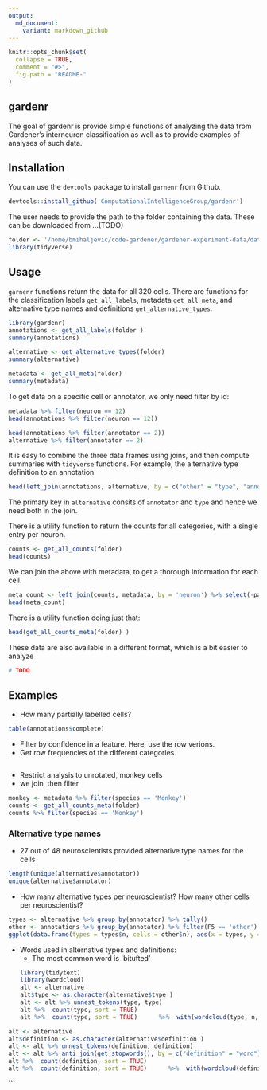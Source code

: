 ```yaml
---
output:
  md_document:
    variant: markdown_github
---
```


<!-- README.md is generated from README.Rmd. Please edit that file -->

```r
knitr::opts_chunk$set(
  collapse = TRUE,
  comment = "#>",
  fig.path = "README-"
)
```

## gardenr 
The goal of gardenr is provide simple functions of analyzing the data from Gardener's interneuron classification as well as to provide examples of analyses of such data.

## Installation
You can use the `devtools` package to install `garnenr` from Github. 
```r
devtools::install_github('ComputationalIntelligenceGroup/gardenr')
``` 

The user needs to provide the path to the folder containing the data. These can be downloaded from ...(TODO)
```r
folder <- '/home/bmihaljevic/code-gardener/gardener-experiment-data/data/' 
library(tidyverse)
```

## Usage
`garnenr` functions return the data for all 320 cells. There are functions for the classification labels `get_all_labels`, metadata `get_all_meta`, and alternative type names and definitions `get_alternative_types`.
```r
library(gardenr)
annotations <- get_all_labels(folder ) 
summary(annotations)
``` 

```r
alternative <- get_alternative_types(folder)
summary(alternative)
```

```r
metadata <- get_all_meta(folder)
summary(metadata)
``` 

To get data on a specific cell or annotator, we only need filter by id:
```r
metadata %>% filter(neuron == 12)
head(annotations %>% filter(neuron == 12))
```

```r
head(annotations %>% filter(annotator == 2))
alternative %>% filter(annotator == 2)
```

It is easy to combine the three data frames using joins, and then compute summaries with `tidyverse` functions. For example, the alternative type definition to an annotation
```r
head(left_join(annotations, alternative, by = c("other" = "type", "annotator" = "annotator"))) 
```    
The primary key in `alternative` consits of `annotator` and `type` and hence we need both in the join.
 
There is a utility function to return the counts for all categories, with a single entry per neuron.
```r
counts <- get_all_counts(folder) 
head(counts)
```

We can join the above with metadata, to get a thorough information for each cell. 
```r
meta_count <- left_join(counts, metadata, by = 'neuron') %>% select(-paper, -original.type, -archive, -neuromorpho.name)
head(meta_count)
```
There is a utility function doing just that:
```r
head(get_all_counts_meta(folder) )
```



These data are also available in a different format, which is a bit easier to analyze
```r
# TODO
```


## Examples  
 
- How many partially labelled cells?
```r
table(annotations$complete) 
``` 

- Filter by confidence in a feature. Here, use the row verions.   
- Get row frequencies of the different categories
```r

```
 

- Restrict analysis to unrotated, monkey cells 
 - we join, then filter  
```r
monkey <- metadata %>% filter(species == 'Monkey')
counts <- get_all_counts_meta(folder)
counts %>% filter(species == 'Monkey') 
```  

### Alternative type names

- 27 out of 48 neuroscientists provided alternative type names for the cells 
```r
length(unique(alternative$annotator))
unique(alternative$annotator) 
```    

- How many alternative types per neuroscientist? How many other cells per neuroscientist?
```r
types <- alternative %>% group_by(annotator) %>% tally()
other <- annotations %>% group_by(annotator) %>% filter(F5 == 'other') %>% tally()
ggplot(data.frame(types = types$n, cells = other$n), aes(x = types, y = cells)) + geom_point()
```

- Words used in alternative types and definitions:
    - The most common word is `bitufted'
```r
library(tidytext)
library(wordcloud)
alt <- alternative 
alt$type <- as.character(alternative$type ) 
alt <- alt %>% unnest_tokens(type, type)
alt %>%  count(type, sort = TRUE)      
alt %>%  count(type, sort = TRUE)      %>%  with(wordcloud(type, n, random.order = FALSE, max.words = 50 , colors= brewer.pal(8,"Dark2")))
```

```r
alt <- alternative 
alt$definition <- as.character(alternative$definition )   
alt <- alt %>% unnest_tokens(definition, definition)
alt <- alt %>% anti_join(get_stopwords(), by = c("definition" = "word"))
alt %>%  count(definition, sort = TRUE)      
alt %>%  count(definition, sort = TRUE)      %>%  with(wordcloud(definition, n, random.order = FALSE, max.words = 50 , colors= brewer.pal(8,"Dark2")))
```

```

